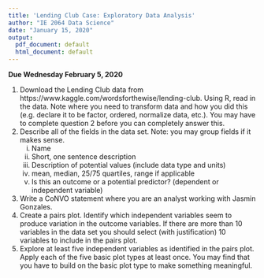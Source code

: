 ```yaml
---
title: 'Lending Club Case: Exploratory Data Analysis'
author: "IE 2064 Data Science"
date: "January 15, 2020"
output:
  pdf_document: default
  html_document: default
---
```


**Due Wednesday February 5, 2020**

1.  Download the Lending Club data from  https://www.kaggle.com/wordsforthewise/lending-club. Using R, read in the data.  Note where you need to transform data and how you did this (e.g. declare it to be factor, ordered, normalize data, etc.). You may have to complete question 2 before you can completely answer this.
2.  Describe all of the fields in the data set. Note: you may group fields if it makes sense.
    i. Name
    ii. Short, one sentence description
    iii. Description of potential values (include data type and units)
    iv. mean, median, 25/75 quartiles, range if applicable
    vi. Is this an outcome or a potential predictor? (dependent or independent variable)
3.  Write a CoNVO statement where you are an analyst working with Jasmin Gonzales.
4.  Create a pairs plot. Identify which independent variables seem to produce variation in the outcome variables.  If there are more than 10 variables in the data set you should select (with justification) 10 variables to include in the pairs plot.
5.  Explore at least five independent variables as identified in the pairs plot.  Apply each of the five basic plot types at least once.  You may find that you have to build on the basic plot type to make something meaningful.

